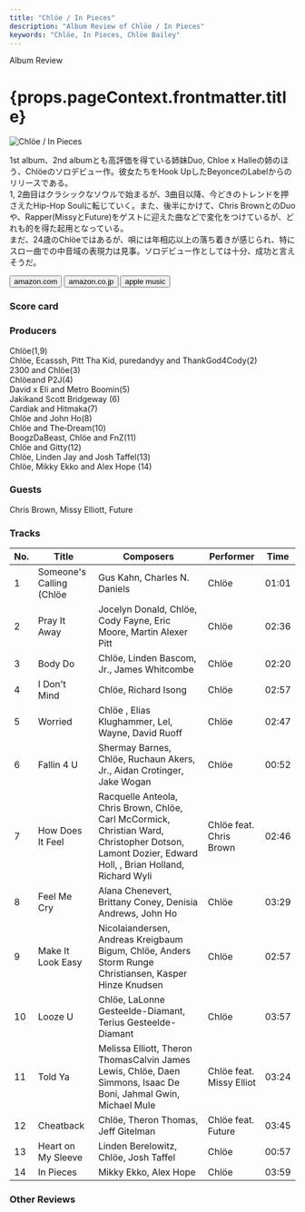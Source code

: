 ```yaml
---
title: "Chlöe / In Pieces"
description: "Album Review of Chlöe / In Pieces"
keywords: "Chlöe, In Pieces, Chlöe Bailey"
---
```






<p className="largeP">Album Review</p>
<h1 className="h1--no--margin">{props.pageContext.frontmatter.title}</h1>

<Row  className="image-card-group">
	<Column colMd={3} colLg={4} noGutterMdLeft="">
       <ImageCard>

![Chlöe / In Pieces](../../images/cd/chloe1L.jpg)

</ImageCard>
	</Column>
	<Column colMd={4} colLg={8} noGutterMdLeft="">
	  <p>
	    1st album、2nd albumとも高評価を得ている姉妹Duo, Chloe x Halleの姉のほう、Chlöeのソロデビュー作。彼女たちをHook UpしたBeyonceのLabelからのリリースである。
      <br/>1, 2曲目はクラシックなソウルで始まるが、3曲目以降、今どきのトレンドを押さえたHip-Hop Soulに転じていく。また、後半にかけて、Chris BrownとのDuoや、Rapper(MissyとFuture)をゲストに迎えた曲などで変化をつけているが、どれも的を得た起用となっている。
      <br/>まだ、24歳のChlöeではあるが、唄には年相応以上の落ち着きが感じられ、特にスロー曲での中音域の表現力は見事。ソロデビュー作としては十分、成功と言えそうだ。
    </p>
	  <div>
	    <Button className="button-right-mergin"  href="https://amzn.to/3KiUQvW" renderIcon={ArrowUpRight} size='sm' kind='primary'>
        amazon.com
      </Button>
      <Button className="button-right-mergin"  href="https://amzn.to/452h6SQ" renderIcon={ArrowUpRight} size='sm' kind='secondary'>
        amazon.co.jp
      </Button>
	  	<Button className="button-right-mergin"  href="https://apple.co/3OAtjZG" renderIcon={ArrowUpRight} size='sm' kind='tertiary'>
        apple music
      </Button>
      <AdvJS2/>
	  </div>
	</Column>
</Row>
<Row >
	<Column colMd={4} colLg={4} noGutterMdLeft="">
    <div>
      <h3>Score card</h3>
    	<SliderJS1 value="5" />
      <SliderJS2 value="2" />
    	<SliderJS3 value="1" />
      <SliderJS4 value="9" />
    </div>
  </Column>
  <Column colMd={8} colLg={8} noGutterMdLeft="">
    <div>
      <h3>Producers</h3>
      <p>
      	Chlöe(1,9)
        <br/>Chlöe, Ecasssh, Pitt Tha Kid, puredandyy and ThankGod4Cody(2)
        <br/>2300 and Chlöe(3)
        <br/>Chlöeand P2J(4)
        <br/>David x Eli and Metro Boomin(5)
        <br/>Jakikand Scott Bridgeway (6)
        <br/>Cardiak and Hitmaka(7)
        <br/>Chlöe and John Ho(8)
        <br/>Chlöe and The‐Dream(10)
        <br/>BoogzDaBeast, Chlöe and FnZ(11)
        <br/>Chlöe and Gitty(12)
        <br/>Chlöe, Linden Jay and Josh Taffel(13)
        <br/>Chlöe, Mikky Ekko and Alex Hope (14)
      </p>
      <h3>Guests</h3>
      <p>
      	Chris Brown, Missy Elliott, Future
      </p>
    </div>
  </Column>
</Row>

<h3>Tracks</h3>

| No. | Title                    | Composers                                                                                                                                            | Performer                | Time  |
| --- | ------------------------ | ---------------------------------------------------------------------------------------------------------------------------------------------------- | ------------------------ | ----- |
| 1   | Someone's Calling (Chlöe | Gus Kahn, Charles N. Daniels                                                                                                                         | Chlöe                    | 01:01 |
| 2   | Pray It Away             | Jocelyn Donald, Chlöe, Cody Fayne, Eric Moore, Martin Alexer Pitt                                                                                    | Chlöe                    | 02:36 |
| 3   | Body Do                  | Chlöe, Linden Bascom, Jr., James Whitcombe                                                                                                           | Chlöe                    | 02:20 |
| 4   | I Don't Mind             | Chlöe, Richard Isong                                                                                                                                 | Chlöe                    | 02:57 |
| 5   | Worried                  | Chlöe , Elias Klughammer, Lel, Wayne, David Ruoff                                                                                                    | Chlöe                    | 02:47 |
| 6   | Fallin 4 U               | Shermay Barnes, Chlöe, Ruchaun Akers, Jr., Aidan Crotinger, Jake Wogan                                                                               | Chlöe                    | 00:52 |
| 7   | How Does It Feel         | Racquelle Anteola, Chris Brown, Chlöe, Carl McCormick, Christian Ward, Christopher Dotson, Lamont Dozier, Edward Holl, , Brian Holland, Richard Wyli | Chlöe feat. Chris Brown  | 02:46 |
| 8   | Feel Me Cry              | Alana Chenevert, Brittany Coney, Denisia Andrews, John Ho                                                                                            | Chlöe                    | 03:29 |
| 9   | Make It Look Easy        | Nicolaiandersen, Andreas Kreigbaum Bigum, Chlöe, Anders Storm Runge Christiansen, Kasper Hinze Knudsen                                               | Chlöe                    | 02:57 |
| 10  | Looze U                  | Chlöe, LaLonne Gesteelde-Diamant, Terius Gesteelde-Diamant                                                                                           | Chlöe                    | 03:57 |
| 11  | Told Ya                  | Melissa Elliott, Theron ThomasCalvin James Lewis, Chlöe, Daen Simmons, Isaac De Boni, Jahmal Gwin, Michael Mule                                      | Chlöe feat. Missy Elliot | 03:24 |
| 12  | Cheatback                | Chlöe, Theron Thomas, Jeff Gitelman                                                                                                                  | Chlöe feat. Future       | 03:45 |
| 13  | Heart on My Sleeve       | Linden Berelowitz, Chlöe, Josh Taffel                                                                                                                | Chlöe                    | 00:57 |
| 14  | In Pieces                | Mikky Ekko, Alex Hope                                                                                                                                | Chlöe                    | 03:59 |

<h3>Other Reviews</h3>

<Row>
  <Column colMd={3} colLg={3} noGutterMdLeft>
    <Review1 />
  </Column>
</Row>

<AdvJS3 />
